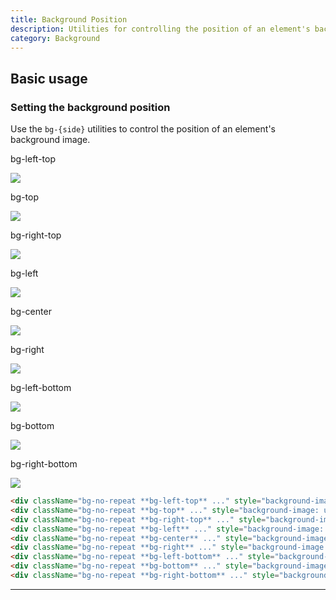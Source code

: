 ```yaml
---
title: Background Position
description: Utilities for controlling the position of an element's background image.
category: Background
---
```



## Basic usage

### Setting the background position

Use the `bg-{side}` utilities to control the position of an element's background image.

<Example p="none">
  <div className="w-full">
    <div className="overflow-x-scroll overflow-y-hidden snap-x scroll-p-4 flex sm:grid sm:grid-cols-3 sm:gap-16 p-8 items-end pt-16">
      <div className="relative snap-always snap-start w-32 shrink-0 sm:w-auto">
        <p className="absolute top-0 inset-x-0 -translate-y-8 font-medium text-sm text-slate-500 font-mono text-center mb-3 dark:text-slate-400">bg-left-top</p>
        <div className="group relative mx-auto w-20 h-20 rounded-lg">
          <div className="relative z-10 w-full h-full rounded-md bg-left-top ring-1 ring-black/10 ring-inset shadow-lg" style={{ backgroundImage: "url(https://images.unsplash.com/photo-1554629947-334ff61d85dc?ixid=MnwxMjA3fDB8MHxwaG90by1wYWdlfHx8fGVufDB8fHx8&ixlib=rb-1.2.1&auto=format&fit=crop&w=128&h=128&q=80)"}}></div>
          <img className="absolute top-0 left-0 rounded-md overflow-hidden w-32 h-32 opacity-0 sm:group-hover:opacity-25 max-w-none" src="https://images.unsplash.com/photo-1554629947-334ff61d85dc?ixid=MnwxMjA3fDB8MHxwaG90by1wYWdlfHx8fGVufDB8fHx8&ixlib=rb-1.2.1&auto=format&fit=crop&w=256&h=256&q=80" />
        </div>
      </div>
      <div className="relative snap-always snap-start w-32 shrink-0 sm:w-auto">
        <p className="absolute top-0 inset-x-0 -translate-y-8 font-medium text-sm text-slate-500 font-mono text-center mb-3 dark:text-slate-400">bg-top</p>
        <div className="group relative mx-auto w-20 h-20 rounded-lg">
          <div className="relative z-10 w-full h-full rounded-md bg-top ring-1 ring-black/10 ring-inset shadow-lg" style={{ backgroundImage: "url(https://images.unsplash.com/photo-1554629947-334ff61d85dc?ixid=MnwxMjA3fDB8MHxwaG90by1wYWdlfHx8fGVufDB8fHx8&ixlib=rb-1.2.1&auto=format&fit=crop&w=128&h=128&q=80)"}}></div>
          <img className="absolute top-0 -left-6 rounded-md overflow-hidden w-32 h-32 opacity-0 sm:group-hover:opacity-25 max-w-none" src="https://images.unsplash.com/photo-1554629947-334ff61d85dc?ixid=MnwxMjA3fDB8MHxwaG90by1wYWdlfHx8fGVufDB8fHx8&ixlib=rb-1.2.1&auto=format&fit=crop&w=256&h=256&q=80" />
        </div>
      </div>
      <div className="relative snap-always snap-start w-32 shrink-0 sm:w-auto">
        <p className="absolute top-0 inset-x-0 -translate-y-8 font-medium text-sm text-slate-500 font-mono text-center mb-3 dark:text-slate-400">bg-right-top</p>
        <div className="group relative mx-auto w-20 h-20 rounded-lg">
          <div className="relative z-10 w-full h-full rounded-md bg-right-top ring-1 ring-black/10 ring-inset shadow-lg" style={{ backgroundImage: "url(https://images.unsplash.com/photo-1554629947-334ff61d85dc?ixid=MnwxMjA3fDB8MHxwaG90by1wYWdlfHx8fGVufDB8fHx8&ixlib=rb-1.2.1&auto=format&fit=crop&w=128&h=128&q=80)"}}></div>
          <img className="absolute top-0 right-0 rounded-md overflow-hidden w-32 h-32 opacity-0 sm:group-hover:opacity-25 max-w-none" src="https://images.unsplash.com/photo-1554629947-334ff61d85dc?ixid=MnwxMjA3fDB8MHxwaG90by1wYWdlfHx8fGVufDB8fHx8&ixlib=rb-1.2.1&auto=format&fit=crop&w=256&h=256&q=80" />
        </div>
      </div>
      <div className="relative snap-always snap-start w-32 shrink-0 sm:w-auto">
        <p className="absolute top-0 inset-x-0 -translate-y-8 font-medium text-sm text-slate-500 font-mono text-center mb-3 dark:text-slate-400">bg-left</p>
        <div className="group relative mx-auto w-20 h-20 rounded-lg">
          <div className="relative z-10 w-full h-full rounded-md bg-left ring-1 ring-black/10 ring-inset shadow-lg" style={{ backgroundImage: "url(https://images.unsplash.com/photo-1554629947-334ff61d85dc?ixid=MnwxMjA3fDB8MHxwaG90by1wYWdlfHx8fGVufDB8fHx8&ixlib=rb-1.2.1&auto=format&fit=crop&w=128&h=128&q=80)"}}></div>
          <img className="absolute -top-6 left-0 rounded-md overflow-hidden w-32 h-32 opacity-0 sm:group-hover:opacity-25 max-w-none" src="https://images.unsplash.com/photo-1554629947-334ff61d85dc?ixid=MnwxMjA3fDB8MHxwaG90by1wYWdlfHx8fGVufDB8fHx8&ixlib=rb-1.2.1&auto=format&fit=crop&w=256&h=256&q=80" />
        </div>
      </div>
      <div className="relative snap-always snap-start w-32 shrink-0 sm:w-auto">
        <p className="absolute top-0 inset-x-0 -translate-y-8 font-medium text-sm text-slate-500 font-mono text-center mb-3 dark:text-slate-400">bg-center</p>
        <div className="group relative mx-auto w-20 h-20 rounded-lg">
          <div className="relative z-10 w-full h-full rounded-md bg-center ring-1 ring-black/10 ring-inset shadow-lg" style={{ backgroundImage: "url(https://images.unsplash.com/photo-1554629947-334ff61d85dc?ixid=MnwxMjA3fDB8MHxwaG90by1wYWdlfHx8fGVufDB8fHx8&ixlib=rb-1.2.1&auto=format&fit=crop&w=128&h=128&q=80)"}}></div>
          <img className="absolute -top-6 -left-6 rounded-md overflow-hidden w-32 h-32 opacity-0 sm:group-hover:opacity-25 max-w-none" src="https://images.unsplash.com/photo-1554629947-334ff61d85dc?ixid=MnwxMjA3fDB8MHxwaG90by1wYWdlfHx8fGVufDB8fHx8&ixlib=rb-1.2.1&auto=format&fit=crop&w=256&h=256&q=80" />
        </div>
      </div>
      <div className="relative snap-always snap-start w-32 shrink-0 sm:w-auto">
        <p className="absolute top-0 inset-x-0 -translate-y-8 font-medium text-sm text-slate-500 font-mono text-center mb-3 dark:text-slate-400">bg-right</p>
        <div className="group relative mx-auto w-20 h-20 rounded-lg">
          <div className="relative z-10 w-full h-full rounded-md bg-right ring-1 ring-black/10 ring-inset shadow-lg" style={{ backgroundImage: "url(https://images.unsplash.com/photo-1554629947-334ff61d85dc?ixid=MnwxMjA3fDB8MHxwaG90by1wYWdlfHx8fGVufDB8fHx8&ixlib=rb-1.2.1&auto=format&fit=crop&w=128&h=128&q=80)"}}></div>
          <img className="absolute -top-6 right-0 rounded-md overflow-hidden w-32 h-32 opacity-0 sm:group-hover:opacity-25 max-w-none" src="https://images.unsplash.com/photo-1554629947-334ff61d85dc?ixid=MnwxMjA3fDB8MHxwaG90by1wYWdlfHx8fGVufDB8fHx8&ixlib=rb-1.2.1&auto=format&fit=crop&w=256&h=256&q=80" />
        </div>
      </div>
      <div className="relative snap-always snap-start w-32 shrink-0 sm:w-auto">
        <p className="absolute top-0 inset-x-0 -translate-y-8 font-medium text-sm text-slate-500 font-mono text-center mb-3 dark:text-slate-400">bg-left-bottom</p>
        <div className="group relative mx-auto w-20 h-20 rounded-lg">
          <div className="relative z-10 w-full h-full rounded-md bg-left-bottom ring-1 ring-black/10 ring-inset shadow-lg" style={{ backgroundImage: "url(https://images.unsplash.com/photo-1554629947-334ff61d85dc?ixid=MnwxMjA3fDB8MHxwaG90by1wYWdlfHx8fGVufDB8fHx8&ixlib=rb-1.2.1&auto=format&fit=crop&w=128&h=128&q=80)"}}></div>
          <img className="absolute -top-12 left-0 rounded-md overflow-hidden w-32 h-32 opacity-0 sm:group-hover:opacity-25 max-w-none" src="https://images.unsplash.com/photo-1554629947-334ff61d85dc?ixid=MnwxMjA3fDB8MHxwaG90by1wYWdlfHx8fGVufDB8fHx8&ixlib=rb-1.2.1&auto=format&fit=crop&w=256&h=256&q=80" />
        </div>
      </div>
      <div className="relative snap-always snap-start w-32 shrink-0 sm:w-auto">
        <p className="absolute top-0 inset-x-0 -translate-y-8 font-medium text-sm text-slate-500 font-mono text-center mb-3 dark:text-slate-400">bg-bottom</p>
        <div className="group relative mx-auto w-20 h-20 rounded-lg">
          <div className="relative z-10 w-full h-full rounded-md bg-bottom ring-1 ring-black/10 ring-inset shadow-lg" style={{ backgroundImage: "url(https://images.unsplash.com/photo-1554629947-334ff61d85dc?ixid=MnwxMjA3fDB8MHxwaG90by1wYWdlfHx8fGVufDB8fHx8&ixlib=rb-1.2.1&auto=format&fit=crop&w=128&h=128&q=80)"}}></div>
          <img className="absolute -top-12 -left-6 rounded-md overflow-hidden w-32 h-32 opacity-0 sm:group-hover:opacity-25 max-w-none" src="https://images.unsplash.com/photo-1554629947-334ff61d85dc?ixid=MnwxMjA3fDB8MHxwaG90by1wYWdlfHx8fGVufDB8fHx8&ixlib=rb-1.2.1&auto=format&fit=crop&w=256&h=256&q=80" />
        </div>
      </div>
      <div className="relative snap-always snap-start w-48 -mx-8 shrink-0 sm:w-auto">
        <p className="absolute top-0 inset-x-0 -translate-y-8 font-medium text-sm text-slate-500 font-mono text-center mb-3 dark:text-slate-400">bg-right-bottom</p>
        <div className="group relative mx-auto w-20 h-20 rounded-lg">
          <div className="relative z-10 w-full h-full rounded-md bg-right-bottom ring-1 ring-black/10 ring-inset shadow-lg" style={{ backgroundImage: "url(https://images.unsplash.com/photo-1554629947-334ff61d85dc?ixid=MnwxMjA3fDB8MHxwaG90by1wYWdlfHx8fGVufDB8fHx8&ixlib=rb-1.2.1&auto=format&fit=crop&w=128&h=128&q=80)"}}></div>
          <img className="absolute -top-12 right-0 rounded-md overflow-hidden w-32 h-32 opacity-0 sm:group-hover:opacity-25 max-w-none" src="https://images.unsplash.com/photo-1554629947-334ff61d85dc?ixid=MnwxMjA3fDB8MHxwaG90by1wYWdlfHx8fGVufDB8fHx8&ixlib=rb-1.2.1&auto=format&fit=crop&w=256&h=256&q=80" />
        </div>
      </div>
    </div>
  </div>
</Example>

```html
<div className="bg-no-repeat **bg-left-top** ..." style="background-image: url(...);"></div>
<div className="bg-no-repeat **bg-top** ..." style="background-image: url(...);"></div>
<div className="bg-no-repeat **bg-right-top** ..." style="background-image: url(...);"></div>
<div className="bg-no-repeat **bg-left** ..." style="background-image: url(...);"></div>
<div className="bg-no-repeat **bg-center** ..." style="background-image: url(...);"></div>
<div className="bg-no-repeat **bg-right** ..." style="background-image: url(...);"></div>
<div className="bg-no-repeat **bg-left-bottom** ..." style="background-image: url(...);"></div>
<div className="bg-no-repeat **bg-bottom** ..." style="background-image: url(...);"></div>
<div className="bg-no-repeat **bg-right-bottom** ..." style="background-image: url(...);"></div>
```

---
